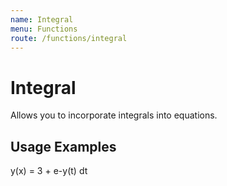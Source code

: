 ```yaml
---
name: Integral
menu: Functions
route: /functions/integral
---
```




# Integral
Allows you to incorporate integrals into equations.

## Usage Examples

<Playground>
  <Integral to="∞" from="0" />
</Playground>

<Playground>
  y(x) = 3 + <Integral to="x" from="0" />
  e<SuperScript>-y(t)</SuperScript>
  dt
</Playground>
